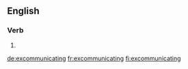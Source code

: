==English==

===Verb===
{{head|en}}

# {{present participle of|excommunicate|lang=en}}

[[de:excommunicating]]
[[fr:excommunicating]]
[[fi:excommunicating]]